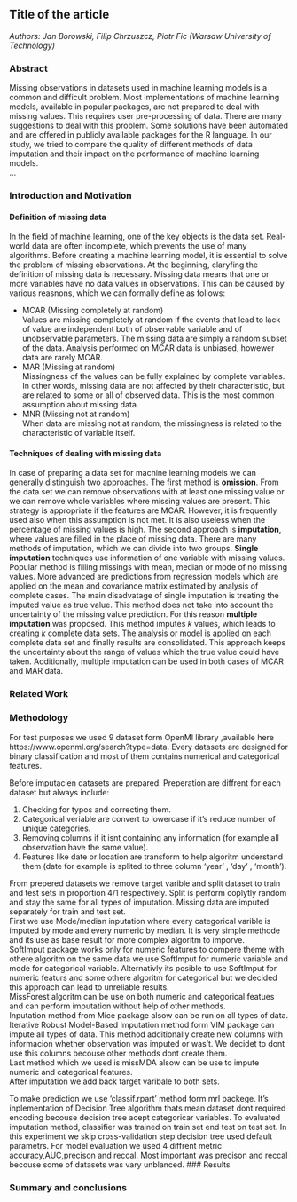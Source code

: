 ## Title of the article

*Authors: Jan Borowski, Filip Chrzuszcz, Piotr Fic  (Warsaw University of Technology)*

### Abstract

Missing observations in datasets used in machine learning models is a common and difficult problem. Most implementations of machine learning models, available in popular packages, are not prepared to deal with missing values. This requires user pre-processing of data. There are many suggestions to deal with this problem. Some solutions have been automated and are offered in publicly available packages for the R language. In our study, we tried to compare the quality of different methods of data imputation and their impact on the performance of machine learning models.\
...

### Introduction and Motivation

#### Definition of missing data

In the field of machine learning, one of the key objects is the data set. Real-world data are often incomplete, which prevents the use of many algorithms. Before creating a machine learning model, it is essential to solve the problem of missing observations. At the beginning, claryfing the definition of missing data is necessary. Missing data means that one or more variables have no data values in observations. This can be caused by various reasnons, which we can formally define as follows:

- MCAR (Missing completely at random)\
Values are missing completely at random if the events that lead to lack of value are independent both of observable variable and of unobservable parameters. The missing data are simply a random subset of the data. Analysis performed on MCAR data is unbiased, howewer data are rarely MCAR.
- MAR (Missing at random)\
Missingness of the values can be fully explained by complete variables. In other words, missing data are not affected by their characteristic, but are related to some or all of observed data. This is the most common assumption about missing data.
- MNR (Missing not at random)\
When data are missing not at random, the missingness is related to the characteristic of variable itself.

#### Techniques of dealing with missing data

In case of preparing a data set for machine learning models we can generally distinguish two approaches. The first method is **omission**. From the data set we can remove observations with at least one missing value or we can remove whole variables where missing values are present. This strategy is appropriate if the features are MCAR. However, it is frequently used also when this assumption is not met. It is also useless when the percentage of missing values is high. The second approach is **imputation**, where values are filled in the place of missing data. There are many methods of imputation, which we can divide into two groups. **Single imputation** techniques use information of one variable with missing values. Popular method is filling missings with mean, median or mode of no missing values. More advanced are predictions from regression models which are applied on the mean and covariance matrix estimated by analysis of complete cases. The main disadvatage of single imputation is treating the imputed value as true value. This method does not take into account the uncertainty of the missing value prediction. For this reason **multiple imputation** was proposed. This method imputes *k* values, which leads to creating *k* complete data sets. The analysis or model is applied on each complete data set and finally results are consolidated. This approach keeps the uncertainty about the range of values which the true value 
could have taken. Additionally, multiple imputation can be used in both cases of MCAR and MAR data.

### Related Work


### Methodology

For test purposes we used 9 dataset form OpenMl library ,available here https://www.openml.org/search?type=data. Every datasets are designed for binary classification and most of them contains numerical and categorical features.  

Before imputacien datasets are prepared. Preperation are diffrent for each dataset but always include:
<ol>
<li>Checking for typos and correcting them.</li>
<li>Categorical veriable are convert to lowercase if it's reduce number of unique categories.</li>
<li>Removing columns if it isnt containing any information (for example all observation have the same value).</li>
<li>Features like date or location are transform to help algoritm understand them (date for example is splited to three column 'year' , 'day' , 'month').</li>
</ol>

From prepered datasets we remove target varible and split dataset to train and test sets in proportion 4/1 respectively. Split is perform coplytly random and stay the same for all types of imputation. Missing data are imputed separately for train and test set.\
First we use Mode/median inputation where every categorical varible is imputed by mode and every numeric by median. It is very simple methode and its use as base result for more complex algoritm to imporve.\
SoftImput package works only for numeric features to compere theme with othere algoritm on the same data we use SoftImput for numeric variable and mode for categorical variable. Alternativly its posible to use SoftImput for numeric featurs and some othere algoritm for categorical but we decided this approach can lead to unreliable results.\
MissForest algoritm can be use on both numeric and categorical featues and can perform imputation without help of other methods.\
Inputation method from Mice package alsow can be run on all types of data.\
Iterative Robust Model-Based Imputation method form VIM package can impute all types of data. This method additionally create new columns with informacion whether observation was imputed or was't. We decidet to dont use this columns becouse other methods dont create them.\
Last method which we used is missMDA alsow can be use to impute numeric and categorical features.\
After imputation we add back target varibale to both sets.

To make prediction we use 'classif.rpart' method form mrl packege. It's inplementation of Decision Tree algorithm thats mean dataset dont required encoding becouse decision tree acept categoricar variables. To evaluated imputation method, classifier was trained on train set end test on test set. In this experiment we skip cross-validation step decision tree used default parametrs. For model evaluation we used 4 diffrent metric accuracy,AUC,precison and reccal. Most important was precison and reccal becouse some of datasets was vary unblanced. 
### Results


### Summary and conclusions 


